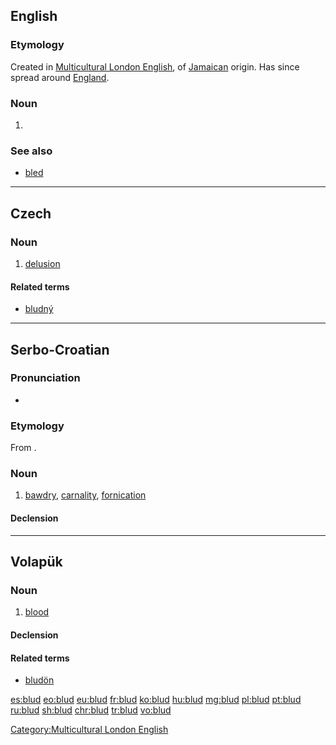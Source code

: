 ==English==

===Etymology===
Created in [[Multicultural London English]], of [[Jamaican]] origin. Has since spread around [[England]].

===Noun===
{{en-noun}}

# {{context|UK|MLE|slang|lang=en}} {{n-g|Informal address to a male.}}

===See also===
* [[bled]]

----

==Czech==

===Noun===
{{cs-noun|g=m}}

# [[delusion]]

====Related terms====
* [[bludný]]

----

==Serbo-Croatian==

===Pronunciation===
* {{IPA|/blûːd/|lang=sh}}

===Etymology===
From {{etyl|sla-pro|sh}} {{m|sla-pro|*blǫdъ}}.

===Noun===
{{sh-noun|g=m|head=blȗd|r|блуд|блу̑д}}

# [[bawdry]], [[carnality]], [[fornication]]

====Declension====
{{sh-decl-noun
|blud|bludovi
|bluda|bludova
|bludu|bludovima
|blud|bludove
|blude|bludovi
|bludu|bludovima
|bludom|bludovima
}}

----

==Volapük==

===Noun===
{{vo-noun}}

# [[blood]]

====Declension====
{{vo-decl-noun}}

====Related terms====
* [[bludön]]

[[Category:Multicultural London English]]

[[es:blud]]
[[eo:blud]]
[[eu:blud]]
[[fr:blud]]
[[ko:blud]]
[[hu:blud]]
[[mg:blud]]
[[pl:blud]]
[[pt:blud]]
[[ru:blud]]
[[sh:blud]]
[[chr:blud]]
[[tr:blud]]
[[vo:blud]]